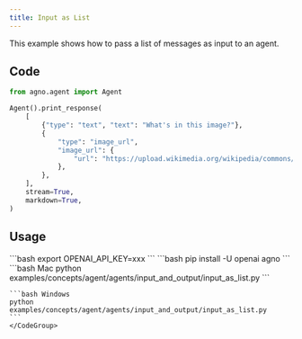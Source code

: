 ```yaml
---
title: Input as List
---
```


This example shows how to pass a list of messages as input to an agent.

## Code

```python examples/concepts/agent/agents/input_and_output/input_as_list.py
from agno.agent import Agent

Agent().print_response(
    [
        {"type": "text", "text": "What's in this image?"},
        {
            "type": "image_url",
            "image_url": {
                "url": "https://upload.wikimedia.org/wikipedia/commons/thumb/d/dd/Gfp-wisconsin-madison-the-nature-boardwalk.jpg/2560px-Gfp-wisconsin-madison-the-nature-boardwalk.jpg",
            },
        },
    ],
    stream=True,
    markdown=True,
)
```

## Usage

<Steps>
  <Snippet file="create-venv-step.mdx" />

  <Step title="Set your API key">
    ```bash
    export OPENAI_API_KEY=xxx
    ```
  </Step>

  <Step title="Install libraries">
    ```bash
    pip install -U openai agno
    ```
  </Step>

  <Step title="Run Agent">
    <CodeGroup>
    ```bash Mac
    python examples/concepts/agent/agents/input_and_output/input_as_list.py
    ```

    ```bash Windows
    python examples/concepts/agent/agents/input_and_output/input_as_list.py
    ```
    </CodeGroup>
  </Step>
</Steps> 